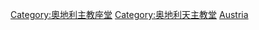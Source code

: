 [[Category:奧地利主教座堂|Category:奧地利主教座堂]]
[[Category:奥地利天主教堂|Category:奥地利天主教堂]]
[[Category:欧洲天主教主教座堂|Austria]]